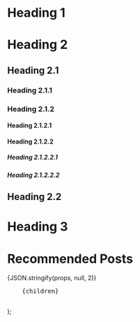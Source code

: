 
<ContentTable tocData={props.toc} />

# Heading 1

# Heading 2

## Heading 2.1

### Heading 2.1.1

### Heading 2.1.2

#### Heading 2.1.2.1

#### Heading 2.1.2.2

##### Heading 2.1.2.2.1

##### Heading 2.1.2.2.2

## Heading 2.2

# Heading 3

# Recommended Posts


<div>{JSON.stringify(props, null, 2)}</div>


  <pre style={{backgroundColor: 'aquamarine'}}>
    {children}
  </pre>
);
